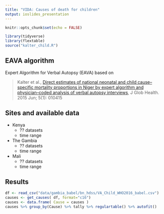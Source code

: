 ```yaml
---
title: "VIDA: Causes of death for children"
output: ioslides_presentation
---
```


```r
knitr::opts_chunk$set(echo = FALSE)

library(tidyverse)
library(flextable)
source("kalter_child.R")
```

## EAVA algorithm 

Expert Algorithm for Verbal Autopsy (EAVA) based on

> Kalter et al., [Direct estimates of national neonatal and child cause–specific mortality proportions in Niger by expert algorithm and physician–coded analysis of verbal autopsy interviews](https://www.ncbi.nlm.nih.gov/pmc/articles/PMC4416334/), J Glob Health. 2015 Jun; 5(1): 010415

## Sites and available data

* Kenya
  * ?? datasets
  * time range
* The Gambia 
  * ?? datasets
  * time range
* Mali
  * ?? datasets
  * time range

## Results

```r
df <- read_csv("data/gambia_babel/bn_hdss/VA_Child_WHO2016_babel.csv")
causes <- get_causes( df, format="c16")
causes <- data.frame( Cause = causes )
causes %>% group_by(Cause) %>% tally %>% regulartable() %>% autofit()
```




